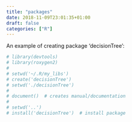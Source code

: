 ```yaml
---
title: "packages"
date: 2018-11-09T23:01:35+01:00
draft: false
categories: ["R"]
---
```


An example of creating package 'decisionTree':

```r
# library(devtools)
# library(roxygen2)
# 
# setwd('~/.R/my_libs')
# create('decisionTree')
# setwd('./decisionTree')
# 
# document()  # creates manual/documentation
# 
# setwd('..')
# install('decisionTree')  # install package

```
